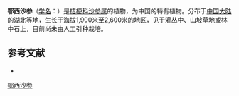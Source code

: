 {{Speciesbox
| name = 鄂西沙参
| status = 
| status_system = 
| image =
| genus = Adenophora
| species = hubeiensis
| authority = Hong
}}

'''鄂西沙参'''（[[学名|学名]]：{{lang|la|''Adenophora hubeiensis''}}）是[[桔梗科|桔梗科]][[沙参属|沙参属]]的植物，为中国的特有植物。分布于[[中国大陆|中国大陆]]的[[湖北|湖北]]等地，生长于海拔1,900米至2,600米的地区，见于灌丛中、山坡草地或林中石上，目前尚未由人工引种栽培。

== 参考文献 ==
<div class="references-small">
* {{cite web| url =http://www.bioinfo.cn/db05/KmzwSpecies.php?action=view&id=3198| title =鄂西沙参| work =《中国高等植物数据库全库》| publisher =中国科学院微生物研究所| author =昆明植物研究所| accessdate =2009-02-24| deadurl =yes| archiveurl =https://web.archive.org/web/20160305052840/http://www.bioinfo.cn/db05/KmzwSpecies.php?action=view&id=3198| archivedate =2016-03-05}}
</div>
{{Taxonbar|from=Q15226436}}

[[Category:沙参属|鄂西沙参]]


{{植物小作品}}